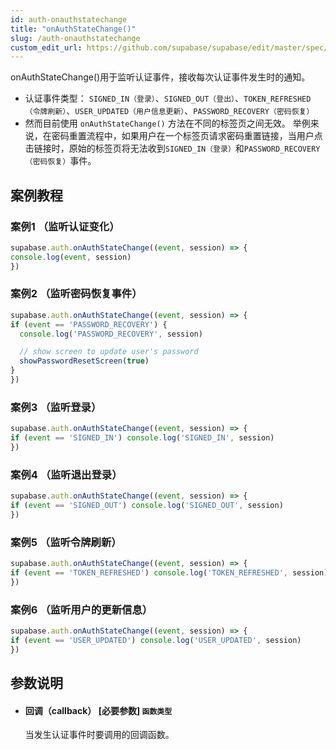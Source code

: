```yaml
---
id: auth-onauthstatechange
title: "onAuthStateChange()"
slug: /auth-onauthstatechange
custom_edit_url: https://github.com/supabase/supabase/edit/master/spec/supabase_js_v2.yml
---
```



onAuthStateChange()用于监听认证事件，接收每次认证事件发生时的通知。

* 认证事件类型： `SIGNED_IN（登录）`、`SIGNED_OUT（登出）`、`TOKEN_REFRESHED（令牌刷新）`、`USER_UPDATED（用户信息更新）`、`PASSWORD_RECOVERY（密码恢复）`
* 然而目前使用 `onAuthStateChange()` 方法在不同的标签页之间无效。
举例来说，在密码重置流程中，如果用户在一个标签页请求密码重置链接，当用户点击链接时，原始的标签页将无法收到`SIGNED_IN（登录）`和`PASSWORD_RECOVERY（密码恢复）`事件。





## 案例教程

### 案例1 （监听认证变化）

<Tabs scrollable size="small" type="underlined" defaultActiveId="demo2">
<TabPanel id="demo2" label="使用方法">

  ```ts
supabase.auth.onAuthStateChange((event, session) => {
  console.log(event, session)
})
  ```
</TabPanel>
</Tabs>


### 案例2 （监听密码恢复事件）

<Tabs scrollable size="small" type="underlined" defaultActiveId="demo2">
<TabPanel id="demo2" label="使用方法">

  ```ts
supabase.auth.onAuthStateChange((event, session) => {
  if (event == 'PASSWORD_RECOVERY') {
    console.log('PASSWORD_RECOVERY', session)

    // show screen to update user's password
    showPasswordResetScreen(true)
  }
})
  ```
</TabPanel>
</Tabs>

### 案例3 （监听登录）

<Tabs scrollable size="small" type="underlined" defaultActiveId="demo2">
<TabPanel id="demo2" label="使用方法">

  ```ts
supabase.auth.onAuthStateChange((event, session) => {
  if (event == 'SIGNED_IN') console.log('SIGNED_IN', session)
})
  ```
</TabPanel>
</Tabs>

### 案例4 （监听退出登录）

<Tabs scrollable size="small" type="underlined" defaultActiveId="demo2">
<TabPanel id="demo2" label="使用方法">

  ```ts
supabase.auth.onAuthStateChange((event, session) => {
  if (event == 'SIGNED_OUT') console.log('SIGNED_OUT', session)
})
  ```
</TabPanel>
</Tabs>


### 案例5 （监听令牌刷新）

<Tabs scrollable size="small" type="underlined" defaultActiveId="demo2">
<TabPanel id="demo2" label="使用方法">

  ```ts
supabase.auth.onAuthStateChange((event, session) => {
  if (event == 'TOKEN_REFRESHED') console.log('TOKEN_REFRESHED', session)
})
  ```
</TabPanel>
</Tabs>


### 案例6 （监听用户的更新信息）

<Tabs scrollable size="small" type="underlined" defaultActiveId="demo2">
<TabPanel id="demo2" label="使用方法">

  ```ts
supabase.auth.onAuthStateChange((event, session) => {
  if (event == 'USER_UPDATED') console.log('USER_UPDATED', session)
})
  ```
</TabPanel>
</Tabs>






## 参数说明


<ul className="method-list-group">
  
<li className="method-list-item">
  <h4 className="method-list-item-label">
    <span className="method-list-item-label-name">
      回调（callback）
    </span>
    <span className="method-list-item-label-badge required">
      [必要参数]
    </span>
    <span className="method-list-item-validation">
      <code>函数类型</code>
    </span>
  </h4>
  <div class="method-list-item-description">

当发生认证事件时要调用的回调函数。

  </div>
  
</li>

</ul>